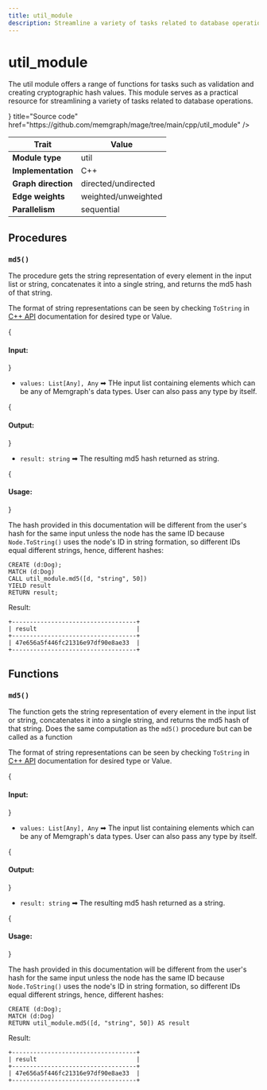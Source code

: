 ```yaml
---
title: util_module
description: Streamline a variety of tasks related to database operations using procedures from the util_module.
---
```



# util_module

The util module offers a range of functions for tasks such as validation and
creating cryptographic hash values. This module serves as a practical resource
for streamlining a variety of tasks related to database operations.

<Cards>
  <Cards.Card
    icon={<GitHub />}
    title="Source code"
    href="https://github.com/memgraph/mage/tree/main/cpp/util_module"
  />
</Cards>

| Trait               | Value               |
| ------------------- | ------------------- |
| **Module type**     | util                |
| **Implementation**  | C++                 |
| **Graph direction** | directed/undirected |
| **Edge weights**    | weighted/unweighted |
| **Parallelism**     | sequential          |

## Procedures

### `md5()`

The procedure gets the string representation of every element in the input list or string,
concatenates it into a single string, and returns the md5 hash of that string.

The format of string representations can be seen by checking `ToString` in [C++
API](/custom-query-modules/cpp/cpp-api) documentation for desired type or Value.

{<h4 className="custom-header"> Input: </h4>}

- `values: List[Any], Any` ➡ THe input list containing elements which can be any of
  Memgraph's data types. User can also pass any type by itself.

{<h4 className="custom-header"> Output: </h4>}

- `result: string` ➡ The resulting md5 hash returned as string.

{<h4 className="custom-header"> Usage: </h4>}

The hash provided in this documentation will be different from the user's hash
for the same input unless the node has the same ID because `Node.ToString()`
uses the node's ID in string formation, so different IDs equal different
strings, hence, different hashes:

```cypher
CREATE (d:Dog);
MATCH (d:Dog)
CALL util_module.md5([d, "string", 50])
YIELD result
RETURN result;
```

Result:

```plaintext
+-----------------------------------+
| result                            |
+-----------------------------------+
| 47e656a5f446fc21316e97df90e8ae33  |
+-----------------------------------+
```

## Functions

### `md5()`

The function gets the string representation of every element in the input list or string,
concatenates it into a single string, and returns the md5 hash of that string. Does the same
computation as the `md5()` procedure but can be called as a function

The format of string representations can be seen by checking `ToString` in [C++
API](/custom-query-modules/cpp/cpp-api) documentation for desired type or Value.

{<h4 className="custom-header"> Input: </h4>}

- `values: List[Any], Any` ➡ The input list containing elements which can be any of
  Memgraph's data types. User can also pass any type by itself.

{<h4 className="custom-header"> Output: </h4>}

- `result: string` ➡ The resulting md5 hash returned as a string.

{<h4 className="custom-header"> Usage: </h4>}

The hash provided in this documentation will be different from the user's hash
for the same input unless the node has the same ID because `Node.ToString()`
uses the node's ID in string formation, so different IDs equal different
strings, hence, different hashes:

```cypher
CREATE (d:Dog);
MATCH (d:Dog)
RETURN util_module.md5([d, "string", 50]) AS result
```

Result:

```plaintext
+-----------------------------------+
| result                            |
+-----------------------------------+
| 47e656a5f446fc21316e97df90e8ae33  |
+-----------------------------------+
```
